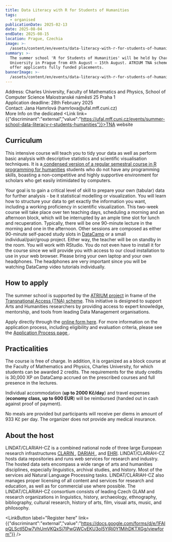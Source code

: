 ```yaml
---
title: Data Literacy with R for Students of Humanities
tags:
  - organised
publicationDate: 2025-02-13
date: 2025-08-04
endDate: 2025-08-15
location: Prague, Czechia
image: >-
  /assets/content/en/events/data-literacy-with-r-for-students-of-humanities/image.webp
summary: >-
  The summer school 'R for Students of Humanities' will be held by Charles
  University in Prague from 4th August – 15th August. ATRIUM TNA scheme will
  offer applicants fully funded placements. 
bannerImage: >-
  /assets/content/en/events/data-literacy-with-r-for-students-of-humanities/bannerImage.png
---
```

Address: Charles University,  Faculty of Mathematics and Physics, School of Computer Science Malostranské náměstí 25 Praha 1\
Application deadline: 28th February 2025\
Contact: Jana Hamrlová (hamrlova\@ufal.mff.cuni.cz)\
More Info on the dedicated <Link link={{"discriminant":"external","value":"https://ufal.mff.cuni.cz/events/summer-school-data-literacy-r-students-humanities"}}>TNA website</Link>

## **Curriculum**

This intensive course will teach you to tidy your data as well as perform basic analysis with descriptive statistics and scientific visualisation techniques. It is a[ condensed version of a regular semestral course in R programming for humanities](https://ufal.mff.cuni.cz/courses/r-for-humanities/lecture-notes) students who do not have any programming skills, boasting a non-competitive and highly supportive environment for scholars who get easily intimidated by computers.

Your goal is to gain a critical level of skill to prepare your own (tabular) data for further analysis - be it statistical modelling or visualization. You will learn how to structure your data to get exactly the information you want, including a working proficiency in scientific visualization. This two-week course will take place over ten teaching days, scheduling a morning and an afternoon block, which will be interrupted by an ample time slot for lunch and recuperation. Typically, there will be one 90-minute lecture in the morning and one in the afternoon. Other sessions are composed as either 90-minute self-paced study slots in [DataCamp](https://app.datacamp.com/) or a small individual/pair/group project. Either way, the teacher will be on standby in the room. You will work with RStudio. You do not even have to install it for the course since we will provide you with access to our cloud installation to use in your web browser. Please bring your own laptop and your own headphones. The headphones are very important since you will be watching DataCamp video tutorials individually.

## **How to apply**

The summer school is supported by the [ATRIUM project](https://atrium-research.eu/) in frame of the [Transnational Access (TNA) scheme](https://atrium-research.eu/travel-grants/). This initiative is designed to support Arts and Humanities researchers by providing access to expert knowledge, mentorship, and tools from leading Data Management organisations.

Apply directly through the [online form here](https://docs.google.com/forms/d/e/1FAIpQLSctI5Dw7VhUmVKQxSj7lPwGWCvEKU3oI5YlRi0Y1MihDKTXGg/viewform). For more information on the application process, including eligibility and evaluation criteria, please see the [Application Process page ](https://atrium-research.eu/tna-application-process/).

## **Practicalities**

The course is free of charge. In addition, it is organized as a block course at the Faculty of Mathematics and Physics, Charles University, for which students can be awarded 2 credits. The requirements for the study credits is 30,000 XP on DataCamp accrued on the prescribed courses and full presence in the lectures.

Individual accommodation (**up to 2000 Kč/day**) and travel expenses (**economy class, up to 600 EUR**) will be reimbursed (handed out in cash against proof of payment).

No meals are provided but participants will receive per diems in amount of 933 Kč per day. The organizer does not provide any medical insurance.

## **About the host**

LINDAT/CLARIAH-CZ is a combined national node of three large European research infrastructures [CLARIN ](https://www.clarin.eu/), [DARIAH ](https://www.dariah.eu/), and [EHRI](https://www.ehri-project.eu/). LINDAT/CLARIAH-CZ hosts data repositories and runs web services for research and industry. The hosted data sets encompass a wide range of arts and humanities disciplines, especially linguistics, archival studies, and history. Most of the services aid Natural Language Processing tasks. LINDAT/CLARIAH-CZ also manages proper licensing of all content and services for research and education, as well as for commercial use where possible. The LINDAT/CLARIAH-CZ consortium consists of leading Czech GLAM and research organizations in linguistics, history, archaeology, ethnography, bibliography, cultural research, history of arts, film, visual arts, music, and philosophy.

<LinkButton label="Register here" link={{"discriminant":"external","value":"https://docs.google.com/forms/d/e/1FAIpQLSctI5Dw7VhUmVKQxSj7lPwGWCvEKU3oI5YlRi0Y1MihDKTXGg/viewform"}} />
